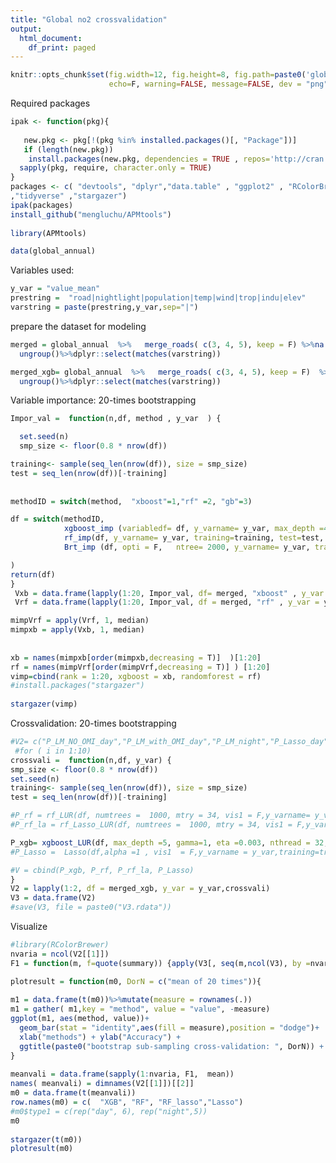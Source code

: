 ```yaml
---
title: "Global no2 crossvalidation"
output:
  html_document:
    df_print: paged
---
```

 
```r
knitr::opts_chunk$set(fig.width=12, fig.height=8, fig.path=paste0('global_crossvali',"/"),
                      echo=F, warning=FALSE, message=FALSE, dev = "png", include = T)
```
 
Required packages
```r
ipak <- function(pkg){
 
   new.pkg <- pkg[!(pkg %in% installed.packages()[, "Package"])]
   if (length(new.pkg)) 
    install.packages(new.pkg, dependencies = TRUE , repos='http://cran.muenster.r-project.org')
  sapply(pkg, require, character.only = TRUE)
}
packages <- c( "devtools", "dplyr","data.table" , "ggplot2" , "RColorBrewer", "raster", "rasterVis", "rgdal","Matrix","xgboost",  "glmnet", "ranger", "randomForest"  
,"tidyverse" ,"stargazer")
ipak(packages)
install_github("mengluchu/APMtools") 
 
library(APMtools)

data(global_annual)
```

Variables used:
```r
y_var = "value_mean"
prestring =  "road|nightlight|population|temp|wind|trop|indu|elev"
varstring = paste(prestring,y_var,sep="|")
```

prepare the dataset for modeling 
```r
merged = global_annual  %>%   merge_roads( c(3, 4, 5), keep = F) %>%na.omit() %>%
  ungroup()%>%dplyr::select(matches(varstring))
```

```r
merged_xgb= global_annual  %>%   merge_roads( c(3, 4, 5), keep = F)  %>%
  ungroup()%>%dplyr::select(matches(varstring))
```

Variable importance: 20-times bootstrapping
```r
Impor_val =  function(n,df, method , y_var  ) {

  set.seed(n)
  smp_size <- floor(0.8 * nrow(df))

training<- sample(seq_len(nrow(df)), size = smp_size)
test = seq_len(nrow(df))[-training] 
 
 
methodID = switch(method,  "xboost"=1,"rf" =2, "gb"=3) 

df = switch(methodID,  
            xgboost_imp (variabledf= df, y_varname= y_var, max_depth =4, gamma=1, eta =0.05, nthread = 4, nrounds = 1650, training=training, test=test, grepstring =varstring ),  
            rf_imp(df, y_varname= y_var, training=training, test=test, grepstring =varstring,mtry = 34, numtrees = 1000),
            Brt_imp (df, opti = F,   ntree= 2000, y_varname= y_var, training=training, test=test,  grepstring =varstring)

) 
return(df)
} 
 Vxb = data.frame(lapply(1:20, Impor_val, df= merged, "xboost" , y_var =y_var))
 Vrf = data.frame(lapply(1:20, Impor_val, df = merged, "rf" , y_var = y_var)) 

mimpVrf = apply(Vrf, 1, median)
mimpxb = apply(Vxb, 1, median)
 
 
xb = names(mimpxb[order(mimpxb,decreasing = T)]  )[1:20]
rf = names(mimpVrf[order(mimpVrf,decreasing = T)] ) [1:20]
vimp=cbind(rank = 1:20, xgboost = xb, randomforest = rf)
#install.packages("stargazer")
 
stargazer(vimp)
```

Crossvalidation: 20-times bootstrapping

```r
#V2= c("P_LM_NO_OMI_day","P_LM_with_OMI_day","P_LM_night","P_Lasso_day","P_lasso_night", "P_rf_day","P_rf_night","P_ctree_day")
 #for ( i in 1:10)
crossvali =  function(n,df, y_var) {
smp_size <- floor(0.8 * nrow(df)) 
set.seed(n)
training<- sample(seq_len(nrow(df)), size = smp_size)
test = seq_len(nrow(df))[-training] 

#P_rf = rf_LUR(df, numtrees =  1000, mtry = 34, vis1 = F,y_varname= y_var, training=training, test=test, grepstring =varstring)
#P_rf_la = rf_Lasso_LUR(df, numtrees =  1000, mtry = 34, vis1 = F,y_varname= y_var, training=training, test=test, grepstring =varstring)

P_xgb= xgboost_LUR(df, max_depth =5, gamma=1, eta =0.003, nthread = 32, xgblambda = 0.002, nrounds =1700, y_varname= y_var,training=training, test=test, grepstring =varstring)
#P_Lasso =  Lasso(df,alpha =1 , vis1  = F,y_varname = y_var,training=training, test=test,grepstring =prestring )

#V = cbind(P_xgb, P_rf, P_rf_la, P_Lasso)
} 
V2 = lapply(1:2, df = merged_xgb, y_var = y_var,crossvali)
V3 = data.frame(V2)
#save(V3, file = paste0("V3.rdata"))
```
Visualize 
```r
#library(RColorBrewer)
nvaria = ncol(V2[[1]])
F1 = function(m, f=quote(summary)) {apply(V3[, seq(m,ncol(V3), by =nvaria)], 1, f) }

plotresult = function(m0, DorN = c("mean of 20 times")){
 
m1 = data.frame(t(m0))%>%mutate(measure = rownames(.))
m1 = gather( m1,key = "method", value = "value", -measure)
ggplot(m1, aes(method, value))+ 
  geom_bar(stat = "identity",aes(fill = measure),position = "dodge")+
  xlab("methods") + ylab("Accuracy") +
  ggtitle(paste0("bootstrap sub-sampling cross-validation: ", DorN)) + theme_bw() + theme(axis.text=element_text(size=15),legend.text=element_text(size=20),axis.title=element_text(size=15,face="bold")) + scale_fill_brewer(palette="Set2")+theme(legend.title = element_blank()) 
}
 
meanvali = data.frame(sapply(1:nvaria, F1,  mean)) 
names( meanvali) = dimnames(V2[[1]])[[2]]
m0 = data.frame(t(meanvali))
row.names(m0) = c(  "XGB", "RF", "RF_lasso","Lasso")
#m0$type1 = c(rep("day", 6), rep("night",5))
m0
 
stargazer(t(m0)) 
plotresult(m0) 
```
